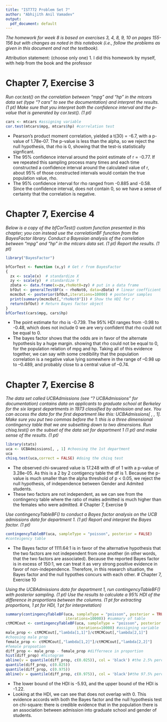 ---
title: "IST772 Problem Set 7"
author: "Abhijith Anil Vamadev"
output:
  pdf_document: default
---

_The homework for week 8 is based on exercises 3, 4, 8, 9, 10 on pages 155-156 but with changes as noted in this notebook (i.e., follow the problems as given in this document and not the textbook)._

Attribution statement: (choose only one)
1. I did this homework by myself, with help from the book and the professor

# Chapter 7, Exercise 3

_Run cor.test() on the correlation between “mpg” and “hp” in the mtcars data set (type "? cars" to see the documentation) and interpret the results. (1 pt) Make sure that you interpret both the confidence interval and the p-value that is generated by cor.test(). (1 pt)_ 
```{r}
cars <- mtcars #assigning variable
cor.test(mtcars$mpg, mtcars$hp) #correlation test
```
* Pearson's product moment correlation, yielded a t(30) = -6.7, with a p-value of 
1.78e-07. The p-value is less than the alpha, so we reject the null 
hypothesis, that rho is 0, showing that the test-is statistically signficant. 
* The 95% confidence interval around the point estimate of r = -0.77.
If we repeated this sampling process many times and each time 
constructed a confidence interval around the calculated value of r, 
about 95% of those constructed intervals would contain the true 
population value, rho.
* The 95% confidence interval for rho ranged from -0.885 and -0.58.
Since the confidence interval, does not contain 0, so we have a sense of 
certainty that the correlation is negative.

# Chapter 7, Exercise 4

_Below is a copy of the bfCorTest() custom function presented in this chapter; you can instead use the correlationBF function from the BayesFactor library. Conduct a Bayesian analysis of the correlation between “mpg” and “hp” in the mtcars data set. (1 pt) Report the results. (1 pt)_

```{r}
library("BayesFactor")

bfCorTest <- function (x,y) # Get r from BayesFactor
{
  zx <- scale(x)  # standardize X
  zy <- scale(y)  # standardize Y
  zData <- data.frame(x=zx,rhoNot0=zy) # put in a data frame
  bfOut <- generalTestBF(x ~ rhoNot0, data=zData) # linear coefficient 
  mcmcOut <- posterior(bfOut,iterations=10000) # posterior samples
  print(summary(mcmcOut[,"rhoNot0"])) # Show the HDI for r 
  return(bfOut) # Return Bayes factor object
}
bfCorTest(cars$mpg, cars$hp)
```
* The point estimate for rho is -0.739. The 95% HDI ranges from -0.98 to -0.48, 
which does not include 0 we are very confident that rho could not be equal to 0. 
* The bayes factor shows that the odds are in favor of the alternate hypothesis
by a huge margin. showing that rho could not be equal to 0, for the population 
relation of mpg and hp. Taking all of this evidence together, we can say with 
some credibility that the population correlation is a negative value lying 
somewhere in the range of –0.98 up to –0.489, and probably close to a central 
value of –0.74.

# Chapter 7, Exercise 8

_The data set called UCBAdmissions (see "? UCBAdmissions" for documentation) contains data on applicants to graduate school at Berkeley for the six largest departments in 1973 classified by admission and sex. You can access the data for the first department like this: UCBAdmissions[ , , 1]. Make sure you put two commas before the 1: this is a three dimensional contingency table that we are subsetting down to two dimensions. Run chisq.test() on the subset of the data set for department 1 (1 pt) and make sense of the results. (1 pt)_
```{r}
library(stats)
uca <- UCBAdmissions[, , 1] #choosing the 1st department 
uca
chisq.test(uca,correct = FALSE) #doing the chisq test
```
* The observed chi-swuared value is 17.248 with df of 1 with a p-value of 3.28e-05. 
As this is a 2 by 2 contigency table the df is 1. Because the p-value is 
much smaller than the alpha threshold of p < 0.05, we reject the null 
hypothesis, of independence between Gender and Admited students. 
* These two factors are not independent, as we can see from the contingency 
table where the ratio of males admitted is much higher than the females who were 
admitted. 
# Chapter 7, Exercise 9

_Use contingencyTableBF() to conduct a Bayes factor analysis on the UCB admissions data for department 1. (1 pt) Report and interpret the Bayes factor. (1 pt)_
```{r}
contingencyTableBF(uca, sampleType = "poisson", posterior = FALSE) 
#conteigency table
```
* The Bayes factor of 1111.64:1 is in favor of the alternative hypothesis that the
two factors are not independent from one another (in other words, that the two
factors are associated). Because the reported Bayes factor is in excess of 150:1, we
can treat it as very strong positive evidence in favor of non-independence. 
Therefore, in this research situation, the Bayes factor and the null hypothes 
concurs with each
other.
# Chapter 7, Exercise 10

_Using the UCBAdmissions data for department 1, run contingencyTableBF() with posterior sampling. (1 pt) Use the results to calculate a 95% HDI of the difference in proportions between the columns. (1 pt for extracting proportions, 1 pt for HDI, 1 pt for interpretation)_
```{r}
summary(contingencyTableBF(uca, sampleType = "poisson", posterior = TRUE, 
                           iterations=10000)) #summary of table
ctMCMCout <- contingencyTableBF(uca, sampleType = "poisson", posterior = TRUE, 
                                iterations=10000) #assigning variable
male_prop <- ctMCMCout[,"lambda[1,1]"]/ctMCMCout[,"lambda[2,1]"] 
#choosing male prop
female_prop <- ctMCMCout[,"lambda[1,2]"]/ctMCMCout[,"lambda[2,2]"]
#female propoation
diff_prop <- male_prop - female_prop #differnece in proportion
hist(diff_prop) #histogram 
abline(v = quantile(diff_prop, c(0.025)), col = 'black') #the 2.5% percentile
quantile(diff_prop, c(0.025))
quantile(diff_prop, c(0.975))
abline(v = quantile(diff_prop, c(0.975)), col = 'black')#the 97.5% percentile
```
* The lower bound of the HDI is -5.93, and the upper bound of the HDI is -1.22.
* Looking at the HDI, we can see that does not overlap with 0. This evidence 
accords with both the Bayes factor and the null hypothesis test on chi-square: 
there is credible evidence that in the population there is an association between 
admission into graduate school and gender of students. 


